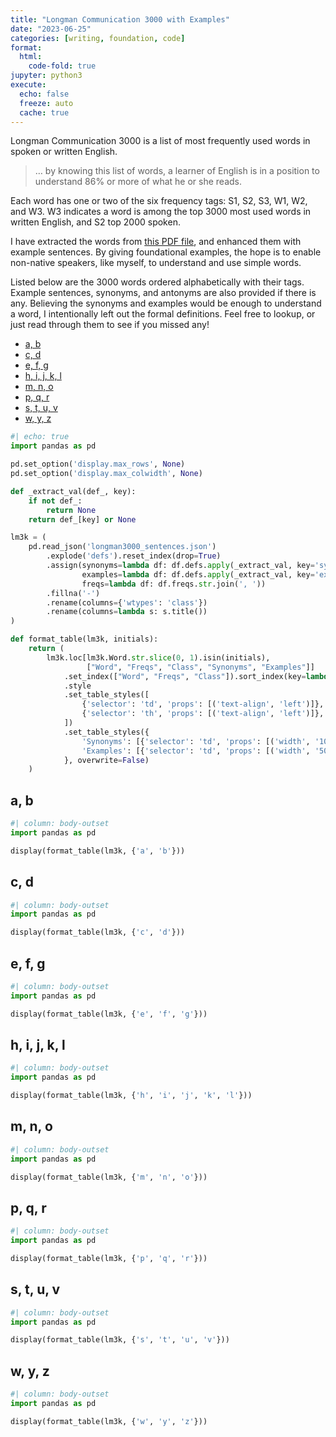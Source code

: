 ```yaml
---
title: "Longman Communication 3000 with Examples"
date: "2023-06-25"
categories: [writing, foundation, code]
format:
  html:
    code-fold: true
jupyter: python3
execute:
  echo: false
  freeze: auto
  cache: true
---
```


Longman Communication 3000 is a list of most frequently used words in spoken or written English.

> ... by knowing this list of words, a learner of English is in a position to understand
86% or more of what he or she reads.

Each word has one or two of the six frequency tags: S1, S2, S3, W1, W2, and W3. W3 indicates a word
is among the top 3000 most used words in written English, and S2 top 2000 spoken.

I have extracted the words from [this PDF file](longman3000.pdf), and enhanced them with example
sentences. By giving foundational examples, the hope is to enable non-native speakers, like myself,
to understand and use simple words.

Listed below are the 3000 words ordered alphabetically with their tags. Example sentences, synonyms,
and antonyms are also provided if there is any. Believing the synonyms and examples would be enough
to understand a word, I intentionally left out the formal definitions. Feel free to lookup, or just
read through them to see if you missed any!

- [a, b](#sec-ab)
- [c, d](#sec-cd)
- [e, f, g](#sec-efg)
- [h, i, j, k, l](#sec-hijkl)
- [m, n, o](#sec-mno)
- [p, q, r](#sec-pqr)
- [s, t, u, v](#sec-stuv)
- [w, y, z](#sec-wyz)


```python
#| echo: true
import pandas as pd

pd.set_option('display.max_rows', None)
pd.set_option('display.max_colwidth', None)

def _extract_val(def_, key):
    if not def_:
        return None
    return def_[key] or None

lm3k = (
    pd.read_json('longman3000_sentences.json')
        .explode('defs').reset_index(drop=True)
        .assign(synonyms=lambda df: df.defs.apply(_extract_val, key='synonyms').str.join(', '),
                examples=lambda df: df.defs.apply(_extract_val, key='example'),
                freqs=lambda df: df.freqs.str.join(', '))
        .fillna('-')
        .rename(columns={'wtypes': 'class'})
        .rename(columns=lambda s: s.title())
)

def format_table(lm3k, initials):
    return (
        lm3k.loc[lm3k.Word.str.slice(0, 1).isin(initials),
                 ["Word", "Freqs", "Class", "Synonyms", "Examples"]]
            .set_index(["Word", "Freqs", "Class"]).sort_index(key=lambda s: s.str.lower())
            .style
            .set_table_styles([
                {'selector': 'td', 'props': [('text-align', 'left')]},
                {'selector': 'th', 'props': [('text-align', 'left')]},
            ])
            .set_table_styles({
                'Synonyms': [{'selector': 'td', 'props': [('width', '100px'), ('overflow', 'hidden')]}],
                'Examples': [{'selector': 'td', 'props': [('width', '500px'), ('overflow', 'hidden')]}],
            }, overwrite=False)
    )
```


## a, b {#sec-ab}
```python
#| column: body-outset
import pandas as pd

display(format_table(lm3k, {'a', 'b'}))
```


## c, d {#sec-cd}
```python
#| column: body-outset
import pandas as pd

display(format_table(lm3k, {'c', 'd'}))
```


## e, f, g {#sec-efg}
```python
#| column: body-outset
import pandas as pd

display(format_table(lm3k, {'e', 'f', 'g'}))
```


## h, i, j, k, l {#sec-hijkl}
```python
#| column: body-outset
import pandas as pd

display(format_table(lm3k, {'h', 'i', 'j', 'k', 'l'}))
```


## m, n, o {#sec-mno}
```python
#| column: body-outset
import pandas as pd

display(format_table(lm3k, {'m', 'n', 'o'}))
```


## p, q, r {#sec-pqr}
```python
#| column: body-outset
import pandas as pd

display(format_table(lm3k, {'p', 'q', 'r'}))
```


## s, t, u, v {#sec-stuv}
```python
#| column: body-outset
import pandas as pd

display(format_table(lm3k, {'s', 't', 'u', 'v'}))
```


## w, y, z {#sec-wyz}
```python
#| column: body-outset
import pandas as pd

display(format_table(lm3k, {'w', 'y', 'z'}))
```
